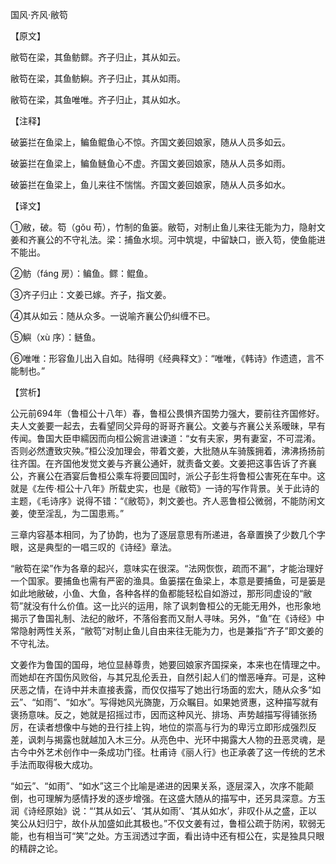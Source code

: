 

国风·齐风·敝笱

【原文】

敝笱在梁，其鱼鲂鳏。齐子归止，其从如云。

敝笱在梁，其鱼鲂鱮。齐子归止，其从如雨。

敝笱在梁，其鱼唯唯。齐子归止，其从如水。

【注释】

破篓拦在鱼梁上，鳊鱼鲲鱼心不惊。齐国文姜回娘家，随从人员多如云。

破篓拦在鱼梁上，鳊鱼鲢鱼心不虚。齐国文姜回娘家，随从人员多如雨。

破篓拦在鱼梁上，鱼儿来往不惴惴。齐国文姜回娘家，随从人员多如水。

【译文】

①敝，破。笱（gǒu 苟），竹制的鱼篓。敝笱，对制止鱼儿来往无能为力，隐射文姜和齐襄公的不守礼法。梁：捕鱼水坝。河中筑堤，中留缺口，嵌入笱，使鱼能进不能出。

②鲂（fáng 房）：鳊鱼。鳏：鲲鱼。

③齐子归止：文姜已嫁。齐子，指文姜。

④其从如云：随从众多。一说喻齐襄公仍纠缠不已。

⑤鱮（xù 序）：鲢鱼。

⑥唯唯：形容鱼儿出入自如。陆得明《经典释文》：“唯唯，《韩诗》作遗遗，言不能制也。”

【赏析】

公元前694年（鲁桓公十八年）春，鲁桓公畏惧齐国势力强大，要前往齐国修好。夫人文姜要一起去，去看望同父异母的哥哥齐襄公。文姜与齐襄公关系暧昧，早有传闻。鲁国大臣申繻因而向桓公婉言进谏道：“女有夫家，男有妻室，不可混淆。否则必然遭致灾殃。”桓公没加理会，带着文姜，大批随从车骑簇拥着，沸沸扬扬前往齐国。在齐国他发觉文姜与齐襄公通奸，就责备文姜。文姜把这事告诉了齐襄公，齐襄公在酒宴后鲁桓公乘车将要回国时，派公子彭生将鲁桓公害死在车中。这就是《左传·桓公十八年》所载史实，也是《敝笱》一诗的写作背景。关于此诗的主题，《毛诗序》说得不错：“《敝笱》，刺文姜也。齐人恶鲁桓公微弱，不能防闲文姜，使至淫乱，为二国患焉。”

三章内容基本相同，为了协韵，也为了逐层意思有所递进，各章置换了少数几个字眼，这是典型的一唱三叹的《诗经》章法。

“敝笱在梁”作为各章的起兴，意味实在很深。“法网恢恢，疏而不漏”，才能治理好一个国家。要捕鱼也需有严密的渔具。鱼篓摆在鱼梁上，本意是要捕鱼，可是篓是如此地敝破，小鱼、大鱼，各种各样的鱼都能轻松自如游过，那形同虚设的“敝笱”就没有什么价值。这一比兴的运用，除了讽刺鲁桓公的无能无用外，也形象地揭示了鲁国礼制、法纪的敝坏，不落俗套而又耐人寻味。另外，“鱼”在《诗经》中常隐射两性关系，“敝笱”对制止鱼儿自由来往无能为力，也是兼指“齐子”即文姜的不守礼法。

文姜作为鲁国的国母，地位显赫尊贵，她要回娘家齐国探亲，本来也在情理之中。而她却在齐国伤风败俗，与其兄乱伦丢丑，自然引起人们的憎恶唾弃。可是，这种厌恶之情，在诗中并未直接表露，而仅仅描写了她出行场面的宏大，随从众多“如云”、“如雨”、“如水”。写得她风光旖旎，万众瞩目。如果她贤惠，这种描写就有褒扬意味。反之，她就是招摇过市，因而这种风光、排场、声势越描写得铺张扬厉，在读者想像中与她的丑行挂上钩，地位的崇高与行为的卑污立即形成强烈反差，讽刺与揭露也就越加入木三分。从亮色中、光环中揭露大人物的丑恶灵魂，是古今中外艺术创作中一条成功门径。杜甫诗《丽人行》也正承袭了这一传统的艺术手法而取得极大成功。

“如云”、“如雨”、“如水”这三个比喻是递进的因果关系，逐层深入，次序不能颠倒，也可理解为感情抒发的逐步增强。在这盛大随从的描写中，还另具深意。方玉润《诗经原始》说：“‘其从如云’、‘其从如雨’、‘其从如水’，非叹仆从之盛，正以笑公从妇归宁，故仆从加盛如此其极也。”不仅文姜有过，鲁桓公疏于防闲，软弱无能，也有相当可“笑”之处。方玉润透过字面，看出诗中还有桓公在，实是独具只眼的精辟之论。

